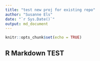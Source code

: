 ```yaml
---
title: "test new proj for existing repo"
author: "Susanne Els"
date: "`r Sys.Date()`"
output: md_document
---
```


```r
knitr::opts_chunk$set(echo = TRUE)
```

## R Markdown TEST

